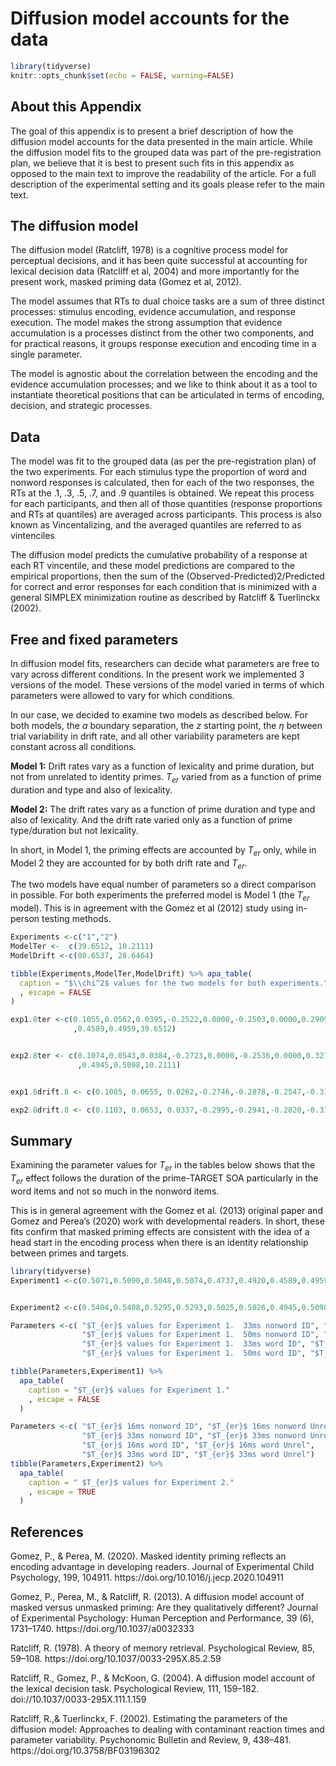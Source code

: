 # Diffusion model accounts for the data

```r
library(tidyverse)
knitr::opts_chunk$set(echo = FALSE, warning=FALSE)
```

## About this Appendix

The goal of this appendix is to present a brief description of how the diffusion model accounts for the data presented in the main article. While the diffusion model fits to the grouped data was part of the pre-registration plan, we believe that it is best to present such fits in this appendix as opposed to the main text to improve the readability of the article.  For a full description of the experimental setting and its goals please refer to the main text. 


## The diffusion model

The diffusion model (Ratcliff, 1978) is a cognitive process model for perceptual decisions, and it has been quite successful at accounting for lexical decision data (Ratcliff et al, 2004) and more importantly for the present work, masked priming data (Gomez et al, 2012).

The model assumes that RTs to dual choice tasks are a sum of three distinct processes: stimulus encoding, evidence accumulation, and response execution.  The model makes the strong assumption that evidence accumulation is a processes distinct from the other two components, and for practical reasons, it groups response execution and encoding time in a single parameter.  

The model is agnostic about the correlation between the encoding and the evidence accumulation processes; and we like to think about it as a tool to instantiate theoretical positions that can be articulated in terms of encoding, decision, and strategic processes. 


## Data

The model was fit to the grouped data (as per the pre-registration plan) of the two experiments. For each stimulus type the proportion of word and nonword responses is calculated, then for each of the two responses, the RTs at the .1, .3, .5, .7, and .9 quantiles is obtained. We repeat this process for each participants, and then all of those quantities (response proportions and RTs at quantiles) are averaged across participants.  This process is also known as Vincentalizing, and the averaged quantiles are referred to as vintenciles

The diffusion model predicts the cumulative probability of a response at each RT vincentile, and these model predictions are compared to the empirical proportions, then the sum of the (Observed-Predicted)2/Predicted for correct and error responses for each condition that is minimized with a general
SIMPLEX minimization routine as described by Ratcliff \& Tuerlinckx (2002).

## Free and fixed parameters

In diffusion model fits, researchers can decide what parameters are free to vary across different conditions. In the present work we implemented 3 versions of the model.  These versions of the model varied in terms of which parameters were allowed to vary for which conditions.  

In our case, we decided to examine two models as described below. For both models, the $a$ boundary separation, the $z$ starting point, the $\eta$ between trial variability in drift rate, and all other variability parameters are kept constant across all conditions.  

**Model 1:** Drift rates vary as a function of lexicality and prime duration, but not from unrelated to identity primes. $T_{er}$ varied from as a function of prime duration and type and also of lexicality.

**Model 2:** The drift rates vary as a function of prime duration and type and also of lexicality. And the drift rate varied only as a function of prime type/duration but not lexicality.

In short, in Model 1, the priming effects are accounted by $T_{er}$ only, while in Model 2 they are accounted for by both drift rate and $T_{er}$. 


The two models have equal number of parameters so a direct comparison in possible.   For both experiments the preferred model is Model 1 (the $T_{er}$ model).  This is in agreement with the Gomez et al (2012) study using in-person testing methods. 

```r
Experiments <-c("1","2")
ModelTer <-  c(39.6512, 10.2111)
ModelDrift <-c(80.6537, 28.6464)

tibble(Experiments,ModelTer,ModelDrift) %>% apa_table(
  caption = "$\\chi^2$ values for the two models for both experiments."
  , escape = FALSE
)  
```

```r
exp1.8ter <-c(0.1055,0.0562,0.0395,-0.2522,0.0000,-0.2503,0.0000,0.2909,0.0000,0.3119,0.0000,0.0128,0.5071,0.1275,0.0058,0.5090,0.5048,0.5074,0.4737,0.4920
              ,0.4589,0.4959,39.6512)


exp2.8ter <- c(0.1074,0.0543,0.0384,-0.2723,0.0000,-0.2536,0.0000,0.3219,0.0000,0.3232,0.0000,0.0137,0.5404,0.1225,0.0045,0.5408,0.5295,0.5293,0.5025,0.5026
               ,0.4945,0.5098,10.2111)


exp1.8drift.8 <- c(0.1085, 0.0655, 0.0262,-0.2746,-0.2878,-0.2547,-0.3166, 0.2927, 0.2549, 0.3139, 0.2818, 0.0113, 0.4867, 0.1378, 0.0058, 0.4966, 0.4742, 0.5031,80.6537)

exp2.8drift.8 <- c(0.1103, 0.0653, 0.0337,-0.2995,-0.2941,-0.2820,-0.3180, 0.3108, 0.3068, 0.3083, 0.2989, 0.0109, 0.5186, 0.1301, 0.0054, 0.5184, 0.5091, 0.5225,28.6464)
```


## Summary

Examining the parameter values for $T_{er}$ in the tables below shows that the $T_{er}$  effect follows the duration of the prime-TARGET SOA particularly in the word items and not so much in the nonword items.

This is in general agreement with the Gomez et al. (2013) original paper and Gomez and Perea's (2020) work with developmental readers.   In short, these fits confirm that masked priming effects are consistent with the idea of a head start in the encoding process when there is an identity relationship between primes and targets.

```r
library(tidyverse)
Experiment1 <-c(0.5071,0.5090,0.5048,0.5074,0.4737,0.4920,0.4589,0.4959)


Experiment2 <-c(0.5404,0.5408,0.5295,0.5293,0.5025,0.5026,0.4945,0.5098)

Parameters <-c( "$T_{er}$ values for Experiment 1.  33ms nonword ID", "$T_{er}$ values for Experiment 1. 33ms nonword Unrel",
                "$T_{er}$ values for Experiment 1.  50ms nonword ID", "$T_{er}$ values for Experiment 1. 50ms nonword Unrel",
                "$T_{er}$ values for Experiment 1.  33ms word ID", "$T_{er}$ values for Experiment 1. 33ms word Unrel",
                "$T_{er}$ values for Experiment 1.  50ms word ID", "$T_{er}$ values for Experiment 1. 50ms word Unrel")

tibble(Parameters,Experiment1) %>%
  apa_table(
    caption = "$T_{er}$ values for Experiment 1."
    , escape = FALSE
  )  

```


```r

Parameters <-c( "$T_{er}$ 16ms nonword ID", "$T_{er}$ 16ms nonword Unrel",
                "$T_{er}$ 33ms nonword ID", "$T_{er}$ 33ms nonword Unrel",
                "$T_{er}$ 16ms word ID", "$T_{er}$ 16ms word Unrel",
                "$T_{er}$ 33ms word ID", "$T_{er}$ 33ms word Unrel")
tibble(Parameters,Experiment2) %>%
  apa_table(
    caption = " $T_{er}$ values for Experiment 2."
    , escape = TRUE
  )  

```

\newpage 

## References
Gomez, P., & Perea, M. (2020). Masked identity priming reflects an encoding advantage in developing readers. Journal of Experimental Child Psychology, 199, 104911. https://doi.org/10.1016/j.jecp.2020.104911


Gomez, P., Perea, M., & Ratcliff, R. (2013). A diffusion model account of masked versus unmasked priming: Are they qualitatively different? Journal of Experimental Psychology: Human Perception and Performance, 39 (6), 1731–1740. https://doi.org/10.1037/a0032333

Ratcliff, R. (1978). A theory of memory retrieval. Psychological Review, 85, 59–108. https://doi.org/10.1037/0033-295X.85.2.59

Ratcliff, R., Gomez, P., \& McKoon, G. (2004). A diffusion model account of the lexical decision task. Psychological Review, 111, 159–182. doi://10.1037/0033-295X.111.1.159

Ratcliff, R.,\& Tuerlinckx, F. (2002). Estimating the parameters of the diffusion model: Approaches to dealing with contaminant reaction times and parameter variability. Psychonomic Bulletin and Review, 9, 438–481. https://doi.org/10.3758/BF03196302
